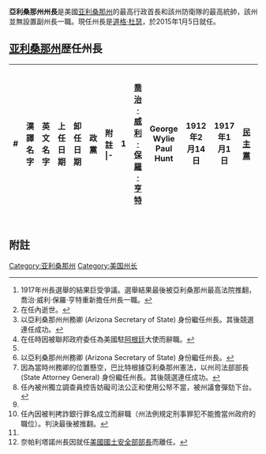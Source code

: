{{Infobox Political post
|post            = 州長
|body            = 亞利桑那州
|insignia        = Arizona-StateSeal.svg
|insigniasize    = 150px
|insigniacaption = 亞利桑那州州徽
|imagesize       =200px
|image           = Doug Ducey by Gage Skidmore 8.jpg
|alt=            = Current Arizona Governor Doug Ducey
|incumbent       = [[道格·杜瑟|道格·杜瑟]]
|incumbentsince  =2015年1月5日
|style           = 尊敬的
|termlength      = 四年，可連選一屆；期滿後隔屆可競選
|inaugural       = [[喬治·威利·保羅·亨特|喬治·威利·保羅·亨特]]
|residence       = 無正式官邸
|formation       = 1912年2月14日
|deputy          = 無
|salary          = $95,000美元 (2013)<ref>{{cite web | url=http://knowledgecenter.csg.org/kc/content/csg-releases-2013-governor-salaries | title=CSG Releases 2013 Governor Salaries | publisher=The Council of State Governments | date=June 25, 2013 | accessdate=November 23, 2014 | archive-date=2019-06-03 | archive-url=https://web.archive.org/web/20190603100754/http://knowledgecenter.csg.org/kc/content/csg-releases-2013-governor-salaries | dead-url=no }}</ref>
|website         = [http://www.azgovernor.gov www.azgovernor.gov]
}}

'''亞利桑那州州長'''是美國[[亚利桑那州|亚利桑那州]]的最高行政首長和該州防衛隊的最高統帥，該州並無設置副州長一職。現任州長是[[道格·杜瑟|道格·杜瑟]]，於2015年1月5日就任。

==[[亚利桑那州|亚利桑那州]]歴任州長==
{| class="wikitable"
!#!!漢譯名字!!英文名字 !!上任日期!!卸任日期!!政黨!!附註
|- {{Party shading/Democratic}}
|1
|[[喬治·威利·保羅·亨特|喬治·威利·保羅·亨特]]
|George Wylie Paul Hunt
|1912年2月14日
|1917年1月1日
|[[美國民主黨|民主黨]]
|
|- {{Party shading/Republican}}
|2
|[[湯馬士·愛德華·金寶|湯馬士·愛德華·金寶]]
|Thomas Edward Campbell
|1917年1月1日
|1917年12月25日
|[[美國共和黨|共和黨]]
|<ref>1917年州長選舉的結果巨受爭議。選舉結果最後被亞利桑那州最高法院推翻，喬治·威利·保羅·亨特重新擔任州長一職。</ref>
|- {{Party shading/Democratic}}
|''1''
|[[喬治·威利·保羅·亨特|喬治·威利·保羅·亨特]]
|George Wylie Paul Hunt
|1917年12月25日
|1919年1月6日
|[[美國民主黨|民主黨]]
|
|- {{Party shading/Republican}}
|''2''
|[[湯馬士·愛德華·金寶|湯馬士·愛德華·金寶]]
|Thomas Edward Campbell
|1919年1月6日
|1923年1月29日
|[[美國共和黨|共和黨]]
|
|- {{Party shading/Democratic}}
|''1''
|[[喬治·威利·保羅·亨特|喬治·威利·保羅·亨特]]
|George Wylie Paul Hunt
|1923年1月29日
|1929年1月7日
|[[美國民主黨|民主黨]]
|
|- {{Party shading/Republican}}
|3
|[[約翰·考宏·菲力斯|約翰·考宏·菲力斯]]
|John Calhoun Phillips
|1929年1月7日
|1931年1月5日
|[[美國共和黨|共和黨]]
|
|- {{Party shading/Democratic}}
|''1''
|[[喬治·威利·保羅·亨特|喬治·威利·保羅·亨特]]
|George Wylie Paul Hunt
|1931年1月5日
|1933年1月2日
|[[美國民主黨|民主黨]]
|
|- {{Party shading/Democratic}}
|4
|[[富蘭克林·貝克·摩爾|富蘭克林·貝克·摩爾]]
|Benjamin Baker Moeur
|1933年1月2日
|1937年1月4日
|[[美國民主黨|民主黨]]
|
|- {{Party shading/Democratic}}
|5
|[[羅利·格萊文特·史丹福|羅利·格萊文特·史丹福]]
|Rawghlie Clement Stanford
|1937年1月4日
|1937年1月2日
|[[美國民主黨|民主黨]]
|
|- {{Party shading/Democratic}}
|6
|[[羅拔·泰勒·鐘斯|羅拔·泰勒·鐘斯]]
|Robert Taylor Jones
|1937年1月2日
|1941年1月6日
|[[美國民主黨|民主黨]]
|
|- {{Party shading/Democratic}}
|7
|[[薛尼·普利斯頓·奧斯邦|薛尼·普利斯頓·奧斯邦]]
|Sidney Preston Osborn
|1941年1月6日
|1948年5月25日
|[[美國民主黨|民主黨]]
|<ref name='died'>在任內逝世。</ref>
|- {{Party shading/Democratic}}
|8
|[[丹·愛德華·嘉菲|丹·愛德華·嘉菲]]
|Dan Edward Garvey
|1948年5月25日
|1951年1月1日
|[[美國民主黨|民主黨]]
|<ref name='sselected'>以亞利桑那州州務卿 (Arizona Secretary of State) 身份繼任州長。其後競選連任成功。</ref>
|- {{Party shading/Republican}}
|9
|[[約翰·賀華特·派爾|約翰·賀華特·派爾]]
|John Howard Pyle
|1951年1月1日
|1955年1月3日
|[[美國共和黨|共和黨]]
|
|- {{Party shading/Democratic}}
|10
|[[歐內斯特·威廉·麥花蘭|歐內斯特·威廉·麥花蘭]]
|Ernest William McFarland
|1955年1月3日
|1959年1月5日
|[[美國民主黨|民主黨]]
|
|- {{Party shading/Republican}}
|11
|[[保羅·鐘斯·泛連|保羅·鐘斯·泛連]]
|Paul Jones Fannin
|1959年1月5日
|1965年1月4日
|[[美國共和黨|共和黨]]
|
|- {{Party shading/Democratic}}
|12
|[[塞繆爾·普利斯頓·高達德|塞繆爾·普利斯頓·高達德]]
|Samuel Pearson Goddard, Jr.
|1965年1月4日
|1967年1月2日
|[[美國民主黨|民主黨]]
|
|- {{Party shading/Republican}}
|13
|[[傑克·理察·威廉斯|傑克·理察·威廉斯]]
|Jack Richard Williams
|1967年1月2日
|1975年1月6日
|[[美國共和黨|共和黨]]
|
|- {{Party shading/Democratic}}
|14
|[[勞爾·克托·卡斯特羅|勞爾·克托·卡斯特羅]]
|Raul Hector Castro
|1975年1月6日
|1977年10月20日
|[[美國民主黨|民主黨]]
|<ref>在任時因被聯邦政府委任為美國駐[[阿根廷|阿根廷]]大使而辭職。</ref>
|- {{Party shading/Democratic}}
|15
|[[韋斯利·寶林|韋斯利·寶林]]
|Wesley Bolin
|1977年10月20日
|1978年3月4日
|[[美國民主黨|民主黨]]
|<ref name='died' /><ref name='ssfilled'>以亞利桑那州州務卿 (Arizona Secretary of State) 身份繼任州長。</ref>
|- {{Party shading/Democratic}}
|16
|[[布魯斯·巴比特|布魯斯·巴比特]]
|Bruce Babbitt
|1978年3月4日
|1987年1月5日
|[[美國民主黨|民主黨]]
|<ref>因為當時州務卿的位置懸空，巴比特根據亞利桑那州憲法，以州司法部部長 (State Attorney General) 身份繼任州長。其後競選連任成功。</ref>
|- {{Party shading/Republican}}
|17
|[[伊凡·米琴|伊凡·米琴]]
|Evan Mecham
|1987年1月5日
|1988年4月4日
|[[美國共和黨|共和黨]]
|<ref>任內被州獨立調查員控告妨礙司法公正和使用公帑不當，被州議會彈劾下台。</ref>
|- {{Party shading/Democratic}}
|18
|[[路斯·波利加·幕福特|路斯·波利加·幕福特]]
|Rose Perica Mofford
|1988年4月4日
|1991年3月6日
|[[美國民主黨|民主黨]]
|<ref name='ssfilled' />
|- {{Party shading/Republican}}
|19
|[[費伏·森明頓|費伏·森明頓]]
|Fife Symington
|1991年3月6日
|1997年9月8日
|[[美國共和黨|共和黨]]
|<ref>任內因被判拷詐銀行罪名成立而辭職（州法例規定刑事罪犯不能擔當州政府的職位）。判決最後被推翻。</ref>
|- {{Party shading/Republican}}
|20
|[[珍·地·賀爾|珍·地·賀爾]]
|Jane Dee Hull
|1997年9月8日
|2003年1月6日
|[[美國共和黨|共和黨]]
|<ref name='sselected' />
|- {{Party shading/Democratic}}
|21
|[[珍娜·奈帕利塔諾|珍娜·奈帕利塔諾]]
|Janet Napolitano
|2003年1月6日
|2009年1月21日
|[[美國民主黨|民主黨]]
|<ref>奈帕利塔諾州長因就任[[美國國土安全部|美國國土安全部]][[美國國土安全部長|部長]]而離任。</ref>
|- {{Party shading/Republican}}
|22
|[[珍·布魯爾|珍·布魯爾]]
|Jan Brewer
|2009年1月21日
|2015年1月5日
|[[美國共和黨|共和黨]]
|
|- {{Party shading/Republican}}
|22
|[[道格·杜瑟|道格·杜瑟]]
|Doug Ducey
|2015年1月5日
|現任
|[[美國共和黨|共和黨]]
|
|}

==附註==
{{reflist}}

{{US Chief Executives}}
[[Category:亚利桑那州|Category:亚利桑那州]]
[[Category:美国州长|Category:美国州长]]